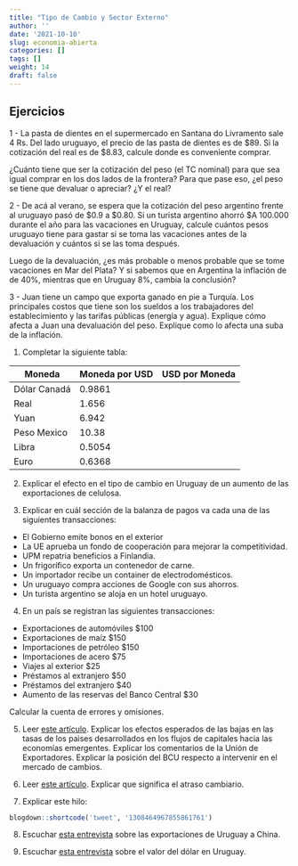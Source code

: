 ```yaml
---
title: "Tipo de Cambio y Sector Externo"
author: ''
date: '2021-10-10'
slug: economia-abierta
categories: []
tags: []
weight: 14
draft: false
---
```




## Ejercicios

1 - La pasta de dientes en el supermercado en Santana do Livramento sale 4 Rs. Del lado uruguayo, el precio de las pasta de dientes es de $89. Si la cotización del real es de $8.83, calcule donde es conveniente comprar. 

¿Cuánto tiene que ser la cotización del peso (el TC nominal) para que sea igual comprar en los dos lados de la frontera? Para que pase eso, ¿el peso se tiene que devaluar o apreciar? ¿Y el real?


2 - De acá al verano, se espera que la cotización del peso argentino frente al uruguayo pasó de $0.9 a $0.80. Si un turista argentino ahorró $A 100.000 durante el año para las vacaciones en Uruguay, calcule cuántos pesos uruguayo tiene para gastar si se toma las vacaciones antes de la devaluación y cuántos si se las toma después.

Luego de la devaluación, ¿es más probable o menos probable que se tome vacaciones en Mar del Plata? Y si sabemos que en Argentina la inflación de de 40%, mientras que en Uruguay 8%, cambia la conclusión?

3 - Juan tiene un campo que exporta ganado en pie a Turquía. Los principales costos que tiene son los sueldos a los trabajadores del establecimiento y las tarifas públicas (energía y agua). Explique cómo afecta a Juan una devaluación del peso. Explique como lo afecta una suba de la inflación.


1. Completar la siguiente tabla:

| Moneda         | Moneda por USD   | USD por Moneda   | 
|----------------|---------     |---------|
|Dólar Canadá    |0.9861        |         |
|Real            |1.656         |         |
|Yuan            |6.942         |         |
|Peso Mexico     |10.38         |         |
|Libra           |0.5054        |         |
|Euro            |0.6368        |         |

2. Explicar el efecto en el tipo de cambio en Uruguay de un aumento de las exportaciones de celulosa.

3. Explicar en cuál sección de la balanza de pagos va cada una de las siguientes transacciones:

  - El Gobierno emite bonos en el exterior
  - La UE aprueba un fondo de cooperación para mejorar la competitividad.
  - UPM repatria beneficios a Finlandia.
  - Un frigorífico exporta un contenedor de carne.
  - Un importador recibe un container de electrodomésticos.
  - Un uruguayo compra acciones de Google con sus ahorros.
  - Un turista argentino se aloja en un hotel uruguayo.
  
4. En un país se registran las siguientes transacciones:
  - Exportaciones de automóviles $100
  - Exportaciones de maíz $150
  - Importaciones de petróleo $150
  - Importaciones de acero $75
  - Viajes al exterior $25
  - Préstamos al extranjero $50
  - Préstamos del extranjero $40
  - Aumento de las reservas del Banco Central $30
  
Calcular la cuenta de errores y omisiones.

5. Leer [este artículo](https://www.180.com.uy/articulo/80359_bcu-busca-que-circulo-virtuoso-de-la-percepcion-de-uruguay-no-haga-caer-el-dolar). Explicar los efectos esperados de las bajas en las tasas de los paìses desarrollados en los flujos de capitales hacia las economías emergentes. Explicar los comentarios de la Unión de Exportadores. Explicar la posición del BCU respecto a intervenir en el mercado de cambios.

6. Leer [este artículo](https://www.180.com.uy/articulo/72878_bergara-reconocio-una-presion-al-atraso-cambiario). Explicar que significa el atraso cambiario. 

7. Explicar este hilo:

```r
blogdown::shortcode('tweet', '1308464967855861761')
```


8. Escuchar [esta entrevista](https://www.enperspectiva.net/en-perspectiva-programa/analisis-exante/se-observa-la-fuerte-caida-las-exportaciones-uruguayas-china-lo-va-del-2020/) sobre las exportaciones de Uruguay a China.

9. Escuchar [esta entrevista](https://www.enperspectiva.net/en-perspectiva-programa/analisis-exante/suba-generalizada-del-dolar-nivel-global/) sobre el valor del dólar en Uruguay.